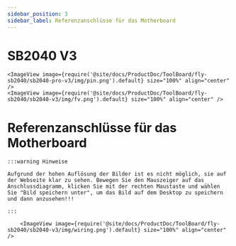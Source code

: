 ```yaml
---
sidebar_position: 3
sidebar_label: Referenzanschlüsse für das Motherboard
---
```



# SB2040 V3

    <ImageView image={require('@site/docs/ProductDoc/ToolBoard/fly-sb2040/sb2040-pro-v3/img/pin.png').default} size="100%" align="center" />
    <ImageView image={require('@site/docs/ProductDoc/ToolBoard/fly-sb2040/sb2040-v3/img/fv.png').default} size="100%" align="center" />


# Referenzanschlüsse für das Motherboard

    :::warning Hinweise

    Aufgrund der hohen Auflösung der Bilder ist es nicht möglich, sie auf der Webseite klar zu sehen. Bewegen Sie den Mauszeiger auf das Anschlussdiagramm, klicken Sie mit der rechten Maustaste und wählen Sie "Bild speichern unter", um das Bild auf dem Desktop zu speichern und dann anzusehen!!!

    :::

        <ImageView image={require('@site/docs/ProductDoc/ToolBoard/fly-sb2040/sb2040-v3/img/wiring.png').default} size="100%" align="center" />